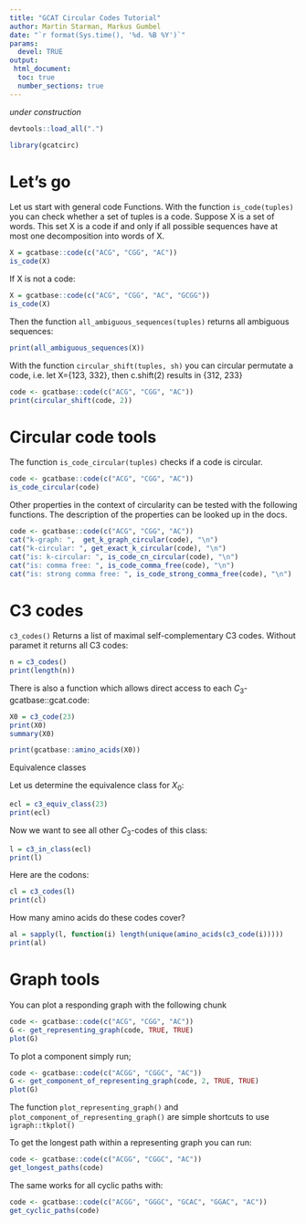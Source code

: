 ```yaml
---
title: "GCAT Circular Codes Tutorial"
author: Martin Starman, Markus Gumbel
date: "`r format(Sys.time(), '%d. %B %Y')`"
params:
  devel: TRUE
output:
 html_document:
  toc: true
  number_sections: true 
---
```


_under construction_

```r
devtools::load_all(".")
```

```r
library(gcatcirc)
```

# Let's go

Let us start with general code Functions. With the function `is_code(tuples)` you can check whether  a set of tuples is a code. Suppose X is a set of words. This set X is a code if and only if all possible sequences have at most one decomposition into words of X.

```r
X = gcatbase::code(c("ACG", "CGG", "AC"))
is_code(X)
```
If X is not a code:
```r
X = gcatbase::code(c("ACG", "CGG", "AC", "GCGG"))
is_code(X)
```
Then the function `all_ambiguous_sequences(tuples)` returns all ambiguous sequences:
```r
print(all_ambiguous_sequences(X))
```
With the function `circular_shift(tuples, sh)` you can circular permutate a code, i.e. let X={123, 332}, then c.shift(2) results in {312, 233}

```r
code <- gcatbase::code(c("ACG", "CGG", "AC"))
print(circular_shift(code, 2))
```

# Circular code tools

The function `is_code_circular(tuples)` checks if a code is circular.

```r
code <- gcatbase::code(c("ACG", "CGG", "AC"))
is_code_circular(code)
```
Other properties in the context of circularity can be tested with the following functions. The description of the properties can be looked up in the docs.

```r
code <- gcatbase::code(c("ACG", "CGG", "AC"))
cat("k-graph: ",  get_k_graph_circular(code), "\n")
cat("k-circular: ", get_exact_k_circular(code), "\n")
cat("is: k-circular: ", is_code_cn_circular(code), "\n")
cat("is: comma free: ", is_code_comma_free(code), "\n")
cat("is: strong comma free: ", is_code_strong_comma_free(code), "\n")
```

# C3 codes

`c3_codes()` Returns a list of maximal self-complementary C3 codes. Without paramet it returns all C3 codes:

```r
n = c3_codes()
print(length(n))
```

There is also a function which allows direct access to each $C_3$-gcatbase::gcat.code:

```r
X0 = c3_code(23)
print(X0)
summary(X0)
```

```r
print(gcatbase::amino_acids(X0))
```

Equivalence classes

Let us determine the equivalence class for $X_0$:
```r
ecl = c3_equiv_class(23)
print(ecl)
```

Now we want to see all other $C_3$-codes of this class:
```r
l = c3_in_class(ecl)
print(l)
```

Here are the codons:

```r
cl = c3_codes(l)
print(cl)
```

How many amino acids do these codes cover?

```r
al = sapply(l, function(i) length(unique(amino_acids(c3_code(i)))))
print(al)
```

# Graph tools

You can plot a responding graph with the following chunk
```r
code <- gcatbase::code(c("ACG", "CGG", "AC"))
G <- get_representing_graph(code, TRUE, TRUE)
plot(G)
```

To plot a component simply run;

```r
code <- gcatbase::code(c("ACGG", "CGGC", "AC"))
G <- get_component_of_representing_graph(code, 2, TRUE, TRUE)
plot(G)
```

The function `plot_representing_graph()` and `plot_component_of_representing_graph()` are simple shortcuts to use `igraph::tkplot()`

To get the longest path within a representing graph you can run:
```r
code <- gcatbase::code(c("ACGG", "CGGC", "AC"))
get_longest_paths(code)
```
The same works for all cyclic paths with:

```r
code <- gcatbase::code(c("ACGG", "GGGC", "GCAC", "GGAC", "AC"))
get_cyclic_paths(code)
```